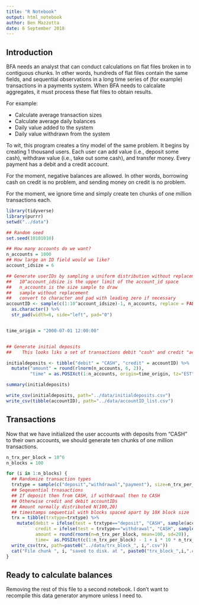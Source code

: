 ```yaml
---
title: "R Notebook"
output: html_notebook
author: Ben Mazzotta
date: 6 September 2018
---
```



## Introduction

BFA needs an analyst that can conduct calculations on flat files broken in to contiguous chunks. In other words, hundreds of flat files contain the same fields, and sequential observations in a long time series of (for example) transactions in a payments system. When BFA needs to calcalate aggregates, it must process these flat files to obtain results. 

For example: 

- Calculate average transaction sizes 
- Calculate average daily balances
- Daily value added to the system
- Daily value withdrawn from the system


To wit, this program creates a tiny model of the same problem. It begins by creating 1 thousand users. Each user can add value (i.e., deposit some cash), withdraw value (i.e., take out some cash), and transfer money. Every payment has a debit and a credit account. 

For the moment, negative balances are allowed. In other words, borrowing cash on credit is no problem, and sending money on credit is no problem. 

For the moment, we ignore time and simply create ten chunks of one million transactions each.


```r
library(tidyverse)
library(purrr)
setwd("../data")

## Random seed
set.seed(10101010)

## How many accounts do we want? 
n_accounts = 1000
## How large an ID field would we like? 
account_idsize = 6

## Generate userIDs by sampling a uniform distribution without replacement
##   10^account_idsize is the upper limit of the account_id space
##   n_accounts is the size sample to draw
##   sample without replacement
##   convert to character and pad with leading zero if necessary
accountID <- sample(c(1:10^account_idsize)-1, n_accounts, replace = FALSE) %>% 
  as.character() %>% 
  str_pad(width=6, side="left", pad="0")


time_origin = "2000-07-01 12:00:00"


## Generate initial deposits
##    This looks liks a set of transactions debit "cash" and credit "accountID" in the amount "amount"

initialdeposits <- tibble("debit" = "CASH", "credit" = accountID) %>% 
  mutate("amount" = round(rlnorm(n_accounts, 6, 2)),
         "time" = as.POSIXct(1:n_accounts, origin=time_origin, tz="EST"))

summary(initialdeposits)

write_csv(initialdeposits, path="../data/initialdeposits.csv")
write_csv(tibble(accountID), path="../data/accountID_list.csv")

```


## Transactions


Now that we have initialized the user accounts with deposits from "CASH" to their own accounts, we should generate ten chunks of one million transactions.

```r

n_trx_per_block = 10^6
n_blocks = 100

for (i in 1:n_blocks) {
  ## Randomize transaction types
  trxtype = sample(c("deposit","withdrawal","payment"), size=n_trx_per_block, prob = c(.25,.1,1-.35), replace=TRUE)
  ## Seqeuential trnasactions
  ## If deposit then from CASH, if withdrawal then to CASH
  ## Otherwise credit and debit accountIDs
  ## Amount normally distributed N(100,20)
  ## timestamps sequential with blocks spaced apart by 10X block size
  trx = tibble(trxtype=trxtype) %>% 
    mutate(debit = ifelse(test = trxtype=="deposit", "CASH", sample(accountID)),
           credit = ifelse(test = trxtype=="withdrawal", "CASH", sample(accountID)),
           amount = round(rnorm(n=n_trx_per_block, mean=100, sd=20)),
           time=  as.POSIXct(c(1:n_trx_per_block) - 1 + i * 10 * n_trx_per_block, origin=time_origin, tz="EST"))
  write_csv(trx, path=paste0("../data/trx_block_", i,".csv"))
  cat("File chunk ", i, "saved to disk. at ", paste0("trx_block_",i,".csv") , " \n")
}

```

## Ready to calculate balances 

Removing the rest of this file to a second notebook. I don't want to recompile this data generator anymore unless I need to. 


